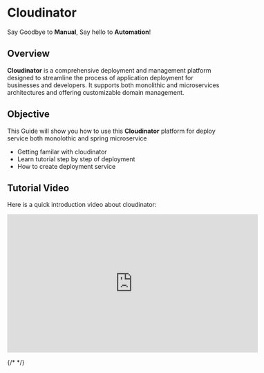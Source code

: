 
# <span className="text-purple-700 font-bold">Cloudinator</span>
<span className="text-gray-700 dark:text-gray-300">Say Goodbye to <strong>Manual</strong>, Say hello to <strong>Automation</strong>!</span>

<DocHero />

## <span className="text-purple-500 font-bold">Overview</span>
**Cloudinator** is a comprehensive deployment and management platform designed to streamline the process of application deployment for businesses and developers. It supports both monolithic and microservices architectures and offering customizable domain management.

## <span className="text-purple-500 font-bold">Objective</span>
This Guide will show you how to use this **Cloudinator** platform for deploy service both monolothic and spring microservice

- Getting familar with cloudinator
- Learn tutorial step by step of deployment
- How to create deployment service

## <span className="text-purple-500 font-bold">Tutorial Video</span>
Here is a quick introduction video about cloudinator:

<div style={{ display: 'flex', justifyContent: 'center', margin: '20px 0' }}>
  <iframe
    width="580"
    height="320"
    src="https://www.youtube.com/embed/kIpW8ZkfsYs"
    frameBorder="0"
    allow="accelerometer; autoplay; clipboard-write; encrypted-media; gyroscope; picture-in-picture"
    allowFullScreen
    style={{ border: '1px solid #ccc', borderRadius: '8px' }}
  ></iframe>
</div>

{/* <Introduction /> */}
